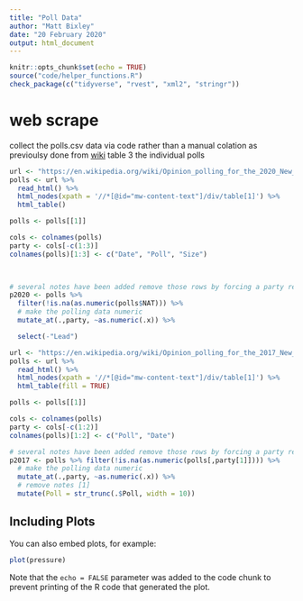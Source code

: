 ```yaml
---
title: "Poll Data"
author: "Matt Bixley"
date: "20 February 2020"
output: html_document
---
```


```r
knitr::opts_chunk$set(echo = TRUE)
source("code/helper_functions.R")
check_package(c("tidyverse", "rvest", "xml2", "stringr"))

```

# web scrape
collect the polls.csv data via code rather than a manual colation as previoulsy done from [wiki](https://en.wikipedia.org/wiki/Opinion_polling_for_the_2020_New_Zealand_general_election) table 3 the individual polls



```r
url <- "https://en.wikipedia.org/wiki/Opinion_polling_for_the_2020_New_Zealand_general_election"
polls <- url %>% 
  read_html() %>% 
  html_nodes(xpath = '//*[@id="mw-content-text"]/div/table[1]') %>% 
  html_table()

polls <- polls[[1]]

cols <- colnames(polls)
party <- cols[-c(1:3)]
colnames(polls)[1:3] <- c("Date", "Poll", "Size")

    

# several notes have been added remove those rows by forcing a party results to numeric which returns NA for the comments
p2020 <- polls %>% 
  filter(!is.na(as.numeric(polls$NAT))) %>% 
  # make the polling data numeric
  mutate_at(.,party, ~as.numeric(.x)) %>% 

  select(-"Lead")

```


```r
url <- "https://en.wikipedia.org/wiki/Opinion_polling_for_the_2017_New_Zealand_general_election"
polls <- url %>% 
  read_html() %>% 
  html_nodes(xpath = '//*[@id="mw-content-text"]/div/table[1]') %>% 
  html_table(fill = TRUE) 

polls <- polls[[1]]

cols <- colnames(polls)
party <- cols[-c(1:2)]
colnames(polls)[1:2] <- c("Poll", "Date")

# several notes have been added remove those rows by forcing a party results to numeric which returns NA for the comments
p2017 <- polls %>% filter(!is.na(as.numeric(polls[,party[1]]))) %>% 
  # make the polling data numeric
  mutate_at(.,party, ~as.numeric(.x)) %>% 
  # remove notes [1]
  mutate(Poll = str_trunc(.$Poll, width = 10))

```



## Including Plots

You can also embed plots, for example:

```r
plot(pressure)
```

Note that the `echo = FALSE` parameter was added to the code chunk to prevent printing of the R code that generated the plot.

